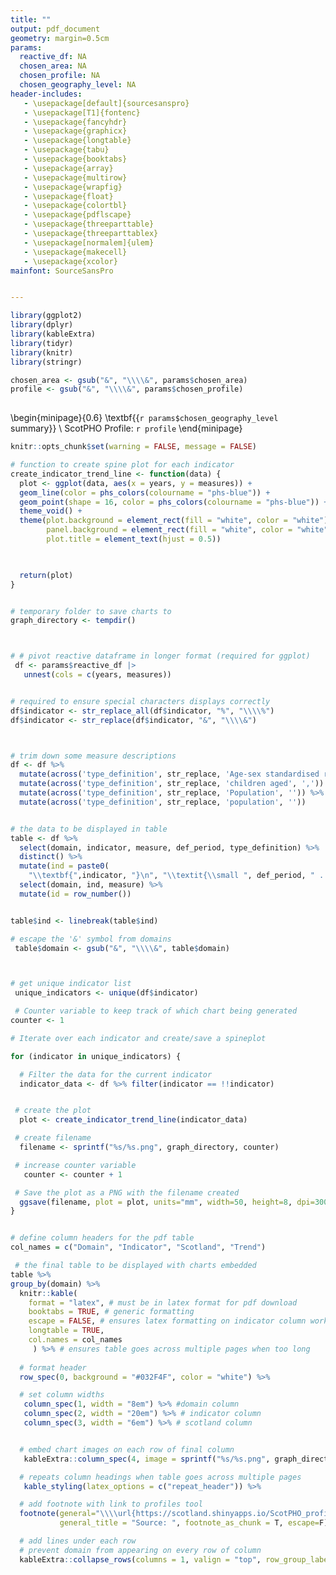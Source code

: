 ```yaml
---
title: ""
output: pdf_document
geometry: margin=0.5cm
params:
  reactive_df: NA
  chosen_area: NA
  chosen_profile: NA
  chosen_geography_level: NA
header-includes:
   - \usepackage[default]{sourcesanspro}
   - \usepackage[T1]{fontenc}
   - \usepackage{fancyhdr}
   - \usepackage{graphicx}
   - \usepackage{longtable}
   - \usepackage{tabu}
   - \usepackage{booktabs}
   - \usepackage{array}
   - \usepackage{multirow}
   - \usepackage{wrapfig}
   - \usepackage{float}
   - \usepackage{colortbl}
   - \usepackage{pdflscape}
   - \usepackage{threeparttable}
   - \usepackage{threeparttablex}
   - \usepackage[normalem]{ulem}
   - \usepackage{makecell}
   - \usepackage{xcolor}
mainfont: SourceSansPro


---
```



```r

library(ggplot2)
library(dplyr)
library(kableExtra)
library(tidyr)
library(knitr)
library(stringr)

chosen_area <- gsub("&", "\\\\&", params$chosen_area)
profile <- gsub("&", "\\\\&", params$chosen_profile)
  

```



  \begin{minipage}{0.6\textwidth}
    \raggedright
    \textbf{\large{`r params$chosen_geography_level` summary}} \\
    ScotPHO Profile: `r profile`
  \end{minipage}
  \hfill
  \begin{minipage}{0.3\textwidth}
    \raggedleft
    \includegraphics[width=100pt]{scotpho_reduced.png}
  \end{minipage}



```r
knitr::opts_chunk$set(warning = FALSE, message = FALSE) 
```


```r


# function to create spine plot for each indicator
create_indicator_trend_line <- function(data) {
  plot <- ggplot(data, aes(x = years, y = measures)) +
  geom_line(color = phs_colors(colourname = "phs-blue")) +
  geom_point(shape = 16, color = phs_colors(colourname = "phs-blue")) + 
  theme_void() +
  theme(plot.background = element_rect(fill = "white", color = "white"),
        panel.background = element_rect(fill = "white", color = "white"),
        plot.title = element_text(hjust = 0.5))


  
  return(plot)
}


# temporary folder to save charts to
graph_directory <- tempdir()



# # pivot reactive dataframe in longer format (required for ggplot)
 df <- params$reactive_df |>
   unnest(cols = c(years, measures))


# required to ensure special characters displays correctly
df$indicator <- str_replace_all(df$indicator, "%", "\\\\%")
df$indicator <- str_replace(df$indicator, "&", "\\\\&")



# trim down some measure descriptions
df <- df %>%
  mutate(across('type_definition', str_replace, 'Age-sex standardised rate', 'EASR')) %>%
  mutate(across('type_definition', str_replace, 'children aged', ',')) %>%
  mutate(across('type_definition', str_replace, 'Population', '')) %>%
  mutate(across('type_definition', str_replace, 'population', ''))


# the data to be displayed in table
table <- df %>%
  select(domain, indicator, measure, def_period, type_definition) %>%
  distinct() %>%
  mutate(ind = paste0(
    "\\textbf{",indicator, "}\n", "\\textit{\\small ", def_period, " . ", type_definition, "}"))%>%
  select(domain, ind, measure) %>%
  mutate(id = row_number())


table$ind <- linebreak(table$ind)

# escape the '&' symbol from domains 
 table$domain <- gsub("&", "\\\\&", table$domain)



# get unique indicator list
 unique_indicators <- unique(df$indicator)

 # Counter variable to keep track of which chart being generated
counter <- 1

# Iterate over each indicator and create/save a spineplot

for (indicator in unique_indicators) {

  # Filter the data for the current indicator
  indicator_data <- df %>% filter(indicator == !!indicator)


 # create the plot
  plot <- create_indicator_trend_line(indicator_data)

 # create filename
  filename <- sprintf("%s/%s.png", graph_directory, counter)

 # increase counter variable
   counter <- counter + 1

 # Save the plot as a PNG with the filename created
  ggsave(filename, plot = plot, units="mm", width=50, height=8, dpi=300)
}


# define column headers for the pdf table
col_names = c("Domain", "Indicator", "Scotland", "Trend")

```



```r

 # the final table to be displayed with charts embedded
table %>%
group_by(domain) %>%
  knitr::kable(
    format = "latex", # must be in latex format for pdf download
    booktabs = TRUE, # generic formatting
    escape = FALSE, # ensures latex formatting on indicator column works (i.e.bold/italics,linebreaks)
    longtable = TRUE,
    col.names = col_names
     ) %>% # ensures table goes across multiple pages when too long
  
  # format header
  row_spec(0, background = "#032F4F", color = "white") %>%

  # set column widths
   column_spec(1, width = "8em") %>% #domain column
   column_spec(2, width = "20em") %>% # indicator column
   column_spec(3, width = "6em") %>% # scotland column


  # embed chart images on each row of final column
   kableExtra::column_spec(4, image = sprintf("%s/%s.png", graph_directory, table$id), color = "white") %>%

  # repeats column headings when table goes across multiple pages
   kable_styling(latex_options = c("repeat_header")) %>%

  # add footnote with link to profiles tool
  footnote(general="\\\\url{https://scotland.shinyapps.io/ScotPHO_profiles_tool/}",
           general_title = "Source: ", footnote_as_chunk = T, escape=F) %>%

  # add lines under each row
  # prevent domain from appearing on every row of column 
  kableExtra::collapse_rows(columns = 1, valign = "top", row_group_label_position = "first", custom_latex_hline = 2:5, longtable_clean_cut = F)









```